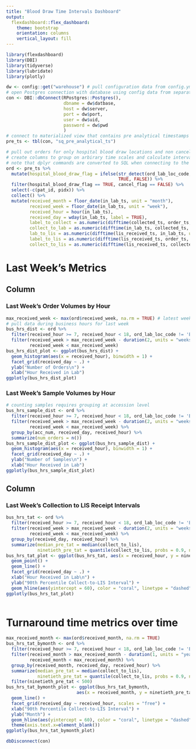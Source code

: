 ```yaml
---
title: "Blood Draw Time Intervals Dashboard"
output: 
  flexdashboard::flex_dashboard:
    theme: bootstrap
    orientation: columns
    vertical_layout: fill
---
```


```r
library(flexdashboard)
library(DBI)
library(tidyverse)
library(lubridate)
library(plotly)
```

```r
dw <- config::get("warehouse") # pull configuration data from config.yml file
# open Postgres connection with database using config data from separate file
con <- DBI::dbConnect(RPostgres::Postgres(),
                      dbname = dw$datbase,
                      host = dw$server,
                      port = dw$port,
                      user = dw$uid,
                      password = dw$pwd
                      )
# connect to materialized view that contains pre analytical timestamps
pre_ts <- tbl(con, "sq_pre_analytical_ts")
```

```r
# pull out orders for only hospital blood draw locations and non cancelled orders
# create columns to group on arbirary time scales and calculate intervals
# note that dplyr commands are converted to SQL when connecting to the DB but support for lubridate is not built in, so data is pulled locally before time manipulations
ord <- pre_ts %>%
  mutate(hospital_blood_draw_flag = ifelse(str_detect(ord_lab_loc_code, "BD"), 
                                           TRUE, FALSE)) %>%
  filter(hospital_blood_draw_flag == TRUE, cancel_flag == FALSE) %>%
  select(-c(pat_id, pidx)) %>%
  collect() %>%
  mutate(received_month = floor_date(in_lab_ts, unit = "month"),
         received_week = floor_date(in_lab_ts, unit = "week"),
         received_hour = hour(in_lab_ts),
         received_day = wday(in_lab_ts, label = TRUE),
         label_to_collect = as.numeric(difftime(collected_ts, order_ts, units = "mins")),
         collect_to_lab = as.numeric(difftime(in_lab_ts, collected_ts, units = "mins")),
         lab_to_lis = as.numeric(difftime(lis_received_ts, in_lab_ts, units = "mins")),
         label_to_lis = as.numeric(difftime(lis_received_ts, order_ts, units = "mins")),
         collect_to_lis = as.numeric(difftime(lis_received_ts, collected_ts, units = "mins")))
```

Last Week's Metrics
=====================================

Column {data-width=500 .tabset}
-----------------------------------------------------------------------

### Last Week's Order Volumes by Hour

```r
max_received_week <- max(ord$received_week, na.rm = TRUE) # latest week in the dataset
# pull data during business hours for last week
bus_hrs_dist <- ord %>%
  filter(received_hour >= 7, received_hour < 18, ord_lab_loc_code != 'BDH') %>%
  filter(received_week > max_received_week - duration(2, units = "weeks"),
         received_week < max_received_week)
bus_hrs_dist_plot <- ggplot(bus_hrs_dist) +
  geom_histogram(aes(x = received_hour), binwidth = 1) +
  facet_grid(received_day ~ .) +
  ylab("Number of Orders\n") +
  xlab("Hour Received in Lab")
ggplotly(bus_hrs_dist_plot)
```

### Last Week's Sample Volumes by Hour

```r
# counting samples requires grouping at accession level
bus_hrs_sample_dist <- ord %>%
  filter(received_hour >= 7, received_hour < 18, ord_lab_loc_code != 'BDH') %>%
  filter(received_week > max_received_week - duration(2, units = "weeks"),
         received_week < max_received_week) %>%
  group_by(acc_num, received_day, received_hour) %>%
  summarize(num_orders = n())
bus_hrs_sample_dist_plot <- ggplot(bus_hrs_sample_dist) +
  geom_histogram(aes(x = received_hour), binwidth = 1) +
  facet_grid(received_day ~ .) +
  ylab("Number of Samples\n") +
  xlab("Hour Received in Lab")
ggplotly(bus_hrs_sample_dist_plot)
```

Column {data-width=500}
-----------------------------------------------------------------------

### Last Week's Collection to LIS Receipt Intervals

```r
bus_hrs_tat <- ord %>%
  filter(received_hour >= 7, received_hour < 18, ord_lab_loc_code != 'BDH') %>%
  filter(received_week > max_received_week - duration(2, units = "weeks"),
         received_week < max_received_week) %>%
  group_by(received_day, received_hour) %>%
  summarize(median_pre_tat = median(collect_to_lis),
            ninetieth_pre_tat = quantile(collect_to_lis, probs = 0.9, na.rm = TRUE))
bus_hrs_tat_plot <- ggplot(bus_hrs_tat, aes(x = received_hour, y = ninetieth_pre_tat)) +
  geom_point() +
  geom_line() +
  facet_grid(received_day ~ .) +
  xlab("Hour Received in Lab\n") +
  ylab("90th Percentile Collect-to-LIS Interval") +
  geom_hline(aes(yintercept = 60), color = "coral", linetype = "dashed")
ggplotly(bus_hrs_tat_plot)
  
```

Turnaround time metrics over time
=====================================

```r
max_received_month <- max(ord$received_month, na.rm = TRUE)
bus_hrs_tat_bymonth <- ord %>%
  filter(received_hour >= 7, received_hour < 18, ord_lab_loc_code != 'BDH') %>%
  filter(received_month > max_received_month - duration(1, units = "years"),
         received_month < max_received_month) %>%
  group_by(received_month, received_day, received_hour) %>%
  summarize(median_pre_tat = median(collect_to_lis),
            ninetieth_pre_tat = quantile(collect_to_lis, probs = 0.9, na.rm = TRUE)) %>%
  filter(ninetieth_pre_tat < 500)
bus_hrs_tat_bymonth_plot <- ggplot(bus_hrs_tat_bymonth, 
                           aes(x = received_month, y = ninetieth_pre_tat)) +
  geom_line() +
  facet_grid(received_day ~ received_hour, scales = "free") +
  xlab("90th Percentile Collect-to-LIS Interval") +
  ylab("Month") +
  geom_hline(aes(yintercept = 60), color = "coral", linetype = "dashed") +
  theme(axis.text.x=element_blank())
ggplotly(bus_hrs_tat_bymonth_plot)
```

```r
dbDisconnect(con)
```